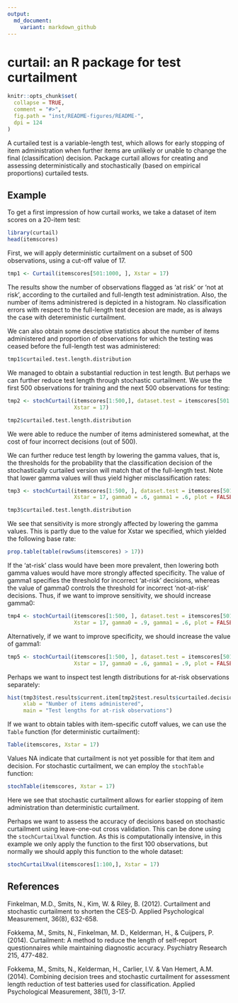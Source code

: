 ```yaml
---
output:
  md_document:
    variant: markdown_github
---
```


# curtail: an R package for test curtailment

```r
knitr::opts_chunk$set(
  collapse = TRUE,
  comment = "#>",
  fig.path = "inst/README-figures/README-",
  dpi = 124
)
```

A curtailed test is a variable-length test, which allows for early stopping of item administration when further items are unlikely or unable to change the final (classification) decision. Package curtail allows for creating and assessing deterministically and stochastically (based on empirical proportions) curtailed tests.

## Example

To get a first impression of how curtail works, we take a dataset of item scores on a 20-item test:

```r
library(curtail)
head(itemscores)
```

First, we will apply deterministic curtailment on a subset of 500 observations, using a cut-off value of 17. 

```r
tmp1 <- Curtail(itemscores[501:1000, ], Xstar = 17)
```

The results show the number of observations flagged as 'at risk' or 'not at risk', according to the curtailed and full-length test administration. Also, the number of items administrered is depicted in a histogram. No classification errors with respect to the full-length test decesion are made, as is always the case with detereministic curtailment.

We can also obtain some desciptive statistics about the number of items administered and proportion of observations for which the testing was ceased before the full-length test was administered:

```r
tmp1$curtailed.test.length.distribution
```

We managed to obtain a substantial reduction in test length. But perhaps we can further reduce test length through stochastic curtailment. We use the first 500 observations for training and the next 500 observations for testing:

```r
tmp2 <- stochCurtail(itemscores[1:500,], dataset.test = itemscores[501:1000,], 
                     Xstar = 17)
```


```r
tmp2$curtailed.test.length.distribution
```

We were able to reduce the number of items administered somewhat, at the cost of four incorrect decisions (out of 500). 

We can further reduce test length by lowering the gamma values, that is, the thresholds for the probability that the classification decision of the stochastically curtailed version will match that of the full-length test. Note that lower gamma values will thus yield higher misclassification rates:

```r
tmp3 <- stochCurtail(itemscores[1:500, ], dataset.test = itemscores[501:1000,], 
                     Xstar = 17, gamma0 = .6, gamma1 = .6, plot = FALSE)
```

```r
tmp3$curtailed.test.length.distribution
```

We see that sensitivity is more strongly affected by lowering the gamma values. This is partly due to the value for Xstar we specified, which yielded the following base rate:

```r
prop.table(table(rowSums(itemscores) > 17))
```

If the 'at-risk' class would have been more prevalent, then lowering both gamma values would have more strongly affected specificity. The value of gamma1 specifies the threshold for incorrect 'at-risk' decisions, whereas the value of gamma0 controls the threshold for incorrect 'not-at-risk' decisions. Thus, if we want to improve sensitivity, we should increase gamma0:

```r
tmp4 <- stochCurtail(itemscores[1:500, ], dataset.test = itemscores[501:1000,], 
                     Xstar = 17, gamma0 = .9, gamma1 = .6, plot = FALSE)
```

Alternatively, if we want to improve specificity, we should increase the value of gamma1:

```r
tmp5 <- stochCurtail(itemscores[1:500, ], dataset.test = itemscores[501:1000,], 
                     Xstar = 17, gamma0 = .6, gamma1 = .9, plot = FALSE)
```

Perhaps we want to inspect test length distributions for at-risk observations separately:

```r
hist(tmp3$test.results$current.item[tmp2$test.results$curtailed.decision == "at risk"], 
     xlab = "Number of items administered", 
     main = "Test lengths for at-risk observations")
```

If we want to obtain tables with item-specific cutoff values, we can use the ```Table``` function (for deterministic curtailment):

```r
Table(itemscores, Xstar = 17)
```

Values NA indicate that curtailment is not yet possible for that item and decision. For stochastic curtailment, we can employ the ```stochTable``` function:

```r
stochTable(itemscores, Xstar = 17)
```

Here we see that stochastic curtailment allows for earlier stopping of item administration than deterministic curtailment.

Perhaps we want to assess the accuracy of decisions based on stochastic curtailment using leave-one-out cross validation. This can be done using the ```stochCurtailXval``` function. As this is computationally intensive, in this example we only apply the function to the first 100 observations, but normally we should apply this function to the whole dataset:

```r
stochCurtailXval(itemscores[1:100,], Xstar = 17)
```






## References

Finkelman, M.D., Smits, N., Kim, W. & Riley, B. (2012). Curtailment and stochastic curtailment to shorten the CES-D. Applied Psychological Measurement, 36(8), 632-658.

Fokkema, M., Smits, N., Finkelman, M. D., Kelderman, H., & Cuijpers, P. (2014). Curtailment: A method to reduce the length of self-report questionnaires while maintaining diagnostic accuracy. Psychiatry Research 215, 477-482. 

Fokkema, M., Smits, N., Kelderman, H., Carlier, I.V. & Van Hemert, A.M. (2014). Combining decision trees and stochastic curtailment for assessment length reduction of test batteries used for classification. Applied Psychological Measurement, 38(1), 3-17.
